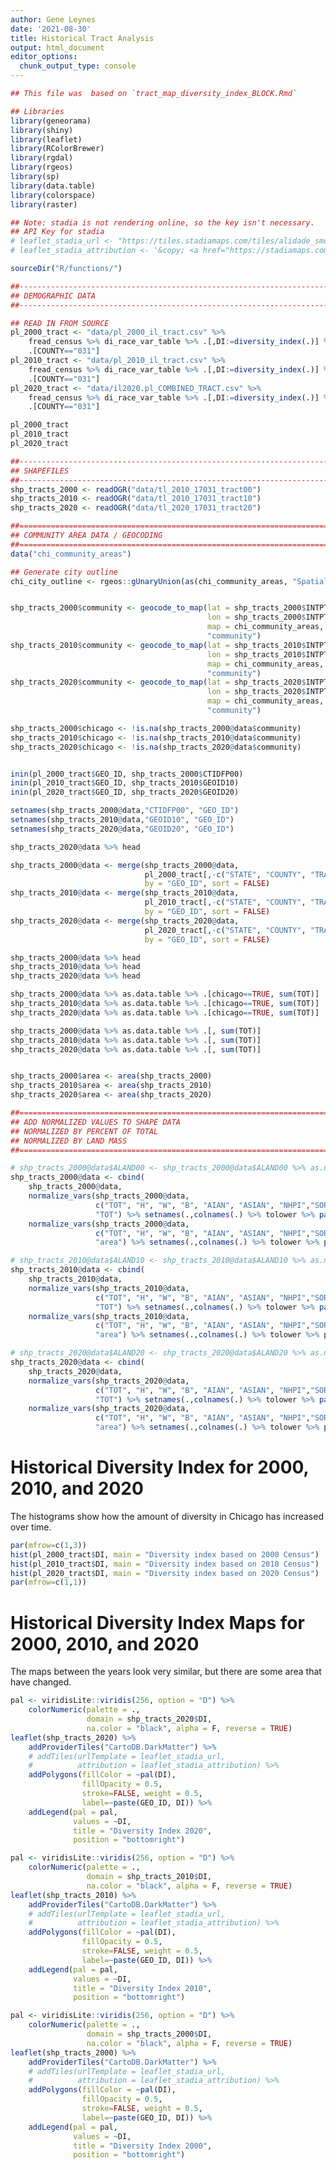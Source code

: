 ```yaml
---
author: Gene Leynes
date: '2021-08-30'
title: Historical Tract Analysis
output: html_document
editor_options: 
  chunk_output_type: console
---
```




```r

## This file was  based on `tract_map_diversity_index_BLOCK.Rmd`

## Libraries
library(geneorama)
library(shiny)
library(leaflet)
library(RColorBrewer)
library(rgdal)
library(rgeos)
library(sp)
library(data.table)
library(colorspace)
library(raster)

## Note: stadia is not rendering online, so the key isn't necessary. 
## API Key for stadia
# leaflet_stadia_url <- "https://tiles.stadiamaps.com/tiles/alidade_smooth_dark/{z}/{x}/{y}{r}.png?apikey={'%s'}" %>% sprintf(., yaml::read_yaml("config/stadia.yaml"))
# leaflet_stadia_attribution <- '&copy; <a href="https://stadiamaps.com/">Stadia Maps</a>, &copy; <a href="https://openmaptiles.org/">OpenMapTiles</a> &copy; <a href="http://openstreetmap.org">OpenStreetMap</a> contributors'

sourceDir("R/functions/")

##------------------------------------------------------------------------------
## DEMOGRAPHIC DATA
##------------------------------------------------------------------------------

## READ IN FROM SOURCE
pl_2000_tract <- "data/pl_2000_il_tract.csv" %>% 
    fread_census %>% di_race_var_table %>% .[,DI:=diversity_index(.)] %>% 
    .[COUNTY=="031"]
pl_2010_tract <- "data/pl_2010_il_tract.csv" %>% 
    fread_census %>% di_race_var_table %>% .[,DI:=diversity_index(.)] %>% 
    .[COUNTY=="031"]
pl_2020_tract <- "data/il2020.pl_COMBINED_TRACT.csv" %>% 
    fread_census %>% di_race_var_table %>% .[,DI:=diversity_index(.)] %>% 
    .[COUNTY=="031"]

pl_2000_tract
pl_2010_tract
pl_2020_tract

##------------------------------------------------------------------------------
## SHAPEFILES
##------------------------------------------------------------------------------
shp_tracts_2000 <- readOGR("data/tl_2010_17031_tract00")
shp_tracts_2010 <- readOGR("data/tl_2010_17031_tract10")
shp_tracts_2020 <- readOGR("data/tl_2020_17031_tract20")

##==============================================================================
## COMMUNITY AREA DATA / GEOCODING
##==============================================================================
data("chi_community_areas")

## Generate city outline
chi_city_outline <- rgeos::gUnaryUnion(as(chi_community_areas, "SpatialPolygons"))


shp_tracts_2000$community <- geocode_to_map(lat = shp_tracts_2000$INTPTLAT00, 
                                            lon = shp_tracts_2000$INTPTLON00,
                                            map = chi_community_areas,
                                            "community")
shp_tracts_2010$community <- geocode_to_map(lat = shp_tracts_2010$INTPTLAT10, 
                                            lon = shp_tracts_2010$INTPTLON10,
                                            map = chi_community_areas,
                                            "community")
shp_tracts_2020$community <- geocode_to_map(lat = shp_tracts_2020$INTPTLAT20, 
                                            lon = shp_tracts_2020$INTPTLON20,
                                            map = chi_community_areas,
                                            "community")

shp_tracts_2000$chicago <- !is.na(shp_tracts_2000@data$community)
shp_tracts_2010$chicago <- !is.na(shp_tracts_2010@data$community)
shp_tracts_2020$chicago <- !is.na(shp_tracts_2020@data$community)


inin(pl_2000_tract$GEO_ID, shp_tracts_2000$CTIDFP00)
inin(pl_2010_tract$GEO_ID, shp_tracts_2010$GEOID10)
inin(pl_2020_tract$GEO_ID, shp_tracts_2020$GEOID20)

setnames(shp_tracts_2000@data,"CTIDFP00", "GEO_ID")
setnames(shp_tracts_2010@data,"GEOID10", "GEO_ID")
setnames(shp_tracts_2020@data,"GEOID20", "GEO_ID")

shp_tracts_2020@data %>% head

shp_tracts_2000@data <- merge(shp_tracts_2000@data,
                              pl_2000_tract[,-c("STATE", "COUNTY", "TRACT", "LSAD_NAME")],
                              by = "GEO_ID", sort = FALSE)
shp_tracts_2010@data <- merge(shp_tracts_2010@data,
                              pl_2010_tract[,-c("STATE", "COUNTY", "TRACT", "LSAD_NAME")],
                              by = "GEO_ID", sort = FALSE)
shp_tracts_2020@data <- merge(shp_tracts_2020@data,
                              pl_2020_tract[,-c("STATE", "COUNTY", "TRACT", "LSAD_NAME")],
                              by = "GEO_ID", sort = FALSE)

shp_tracts_2000@data %>% head
shp_tracts_2010@data %>% head
shp_tracts_2020@data %>% head

shp_tracts_2000@data %>% as.data.table %>% .[chicago==TRUE, sum(TOT)]
shp_tracts_2010@data %>% as.data.table %>% .[chicago==TRUE, sum(TOT)]
shp_tracts_2020@data %>% as.data.table %>% .[chicago==TRUE, sum(TOT)]

shp_tracts_2000@data %>% as.data.table %>% .[, sum(TOT)]
shp_tracts_2010@data %>% as.data.table %>% .[, sum(TOT)]
shp_tracts_2020@data %>% as.data.table %>% .[, sum(TOT)]


shp_tracts_2000$area <- area(shp_tracts_2000)
shp_tracts_2010$area <- area(shp_tracts_2010)
shp_tracts_2020$area <- area(shp_tracts_2020)

##==============================================================================
## ADD NORMALIZED VALUES TO SHAPE DATA 
## NORMALIZED BY PERCENT OF TOTAL
## NORMALIZED BY LAND MASS
##==============================================================================

# shp_tracts_2000@data$ALAND00 <- shp_tracts_2000@data$ALAND00 %>% as.numeric
shp_tracts_2000@data <- cbind(
    shp_tracts_2000@data,
    normalize_vars(shp_tracts_2000@data,
                   c("TOT", "H", "W", "B", "AIAN", "ASIAN", "NHPI","SOR", "MULTI"),
                   "TOT") %>% setnames(.,colnames(.) %>% tolower %>% paste0(., "_pct")),
    normalize_vars(shp_tracts_2000@data,
                   c("TOT", "H", "W", "B", "AIAN", "ASIAN", "NHPI","SOR", "MULTI"),
                   "area") %>% setnames(.,colnames(.) %>% tolower %>% paste0(., "_dens")))

# shp_tracts_2010@data$ALAND10 <- shp_tracts_2010@data$ALAND10 %>% as.numeric
shp_tracts_2010@data <- cbind(
    shp_tracts_2010@data,
    normalize_vars(shp_tracts_2010@data,
                   c("TOT", "H", "W", "B", "AIAN", "ASIAN", "NHPI","SOR", "MULTI"),
                   "TOT") %>% setnames(.,colnames(.) %>% tolower %>% paste0(., "_pct")),
    normalize_vars(shp_tracts_2010@data,
                   c("TOT", "H", "W", "B", "AIAN", "ASIAN", "NHPI","SOR", "MULTI"),
                   "area") %>% setnames(.,colnames(.) %>% tolower %>% paste0(., "_dens")))

# shp_tracts_2020@data$ALAND20 <- shp_tracts_2020@data$ALAND20 %>% as.numeric
shp_tracts_2020@data <- cbind(
    shp_tracts_2020@data,
    normalize_vars(shp_tracts_2020@data,
                   c("TOT", "H", "W", "B", "AIAN", "ASIAN", "NHPI","SOR", "MULTI"),
                   "TOT") %>% setnames(.,colnames(.) %>% tolower %>% paste0(., "_pct")),
    normalize_vars(shp_tracts_2020@data,
                   c("TOT", "H", "W", "B", "AIAN", "ASIAN", "NHPI","SOR", "MULTI"),
                   "area") %>% setnames(.,colnames(.) %>% tolower %>% paste0(., "_dens")))
```


# Historical Diversity Index for 2000, 2010, and 2020

The histograms show how the amount of diversity in Chicago has increased over time. 

```r
par(mfrow=c(1,3))
hist(pl_2000_tract$DI, main = "Diversity index based on 2000 Census")
hist(pl_2010_tract$DI, main = "Diversity index based on 2010 Census")
hist(pl_2020_tract$DI, main = "Diversity index based on 2020 Census")
par(mfrow=c(1,1))
```

# Historical Diversity Index Maps for 2000, 2010, and 2020

The maps between the years look very similar, but there are some area that have changed. 

```r
pal <- viridisLite::viridis(256, option = "D") %>%
    colorNumeric(palette = .,
                 domain = shp_tracts_2020$DI,
                 na.color = "black", alpha = F, reverse = TRUE)
leaflet(shp_tracts_2020) %>%
    addProviderTiles("CartoDB.DarkMatter") %>%
    # addTiles(urlTemplate = leaflet_stadia_url,
    #          attribution = leaflet_stadia_attribution) %>%
    addPolygons(fillColor = ~pal(DI),
                fillOpacity = 0.5,
                stroke=FALSE, weight = 0.5,
                label=~paste(GEO_ID, DI)) %>%
    addLegend(pal = pal,
              values = ~DI,
              title = "Diversity Index 2020",
              position = "bottomright")

pal <- viridisLite::viridis(256, option = "D") %>%
    colorNumeric(palette = .,
                 domain = shp_tracts_2010$DI,
                 na.color = "black", alpha = F, reverse = TRUE)
leaflet(shp_tracts_2010) %>%
    addProviderTiles("CartoDB.DarkMatter") %>%
    # addTiles(urlTemplate = leaflet_stadia_url,
    #          attribution = leaflet_stadia_attribution) %>%
    addPolygons(fillColor = ~pal(DI),
                fillOpacity = 0.5,
                stroke=FALSE, weight = 0.5,
                label=~paste(GEO_ID, DI)) %>%
    addLegend(pal = pal,
              values = ~DI,
              title = "Diversity Index 2010",
              position = "bottomright")

pal <- viridisLite::viridis(256, option = "D") %>%
    colorNumeric(palette = .,
                 domain = shp_tracts_2000$DI,
                 na.color = "black", alpha = F, reverse = TRUE)
leaflet(shp_tracts_2000) %>%
    addProviderTiles("CartoDB.DarkMatter") %>%
    # addTiles(urlTemplate = leaflet_stadia_url,
    #          attribution = leaflet_stadia_attribution) %>%
    addPolygons(fillColor = ~pal(DI),
                fillOpacity = 0.5,
                stroke=FALSE, weight = 0.5,
                label=~paste(GEO_ID, DI)) %>%
    addLegend(pal = pal,
              values = ~DI,
              title = "Diversity Index 2000",
              position = "bottomright")
```





